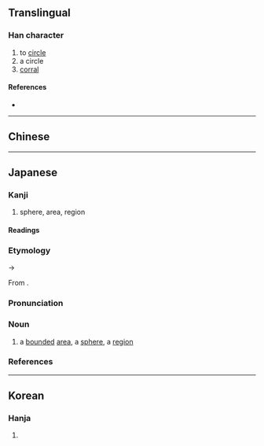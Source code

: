 {{character info/new}}
{{also|圈}}
==Translingual==

===Han character===
{{Han char|rn=31|rad=囗|as=08|sn=11|four=|canj=WFQU,XWFQU|ids=⿴囗巻}}

# to [[circle]]
# a circle
# [[corral]]

====References====
* {{Han ref|kx=0220.051|dkj=04815|hdz=10722.131|uh=570F|ud=22287}}

----

==Chinese==
{{zh-see|圈|v}}

----

==Japanese==
{{ja-kanji forms|圏|圈}}

===Kanji===
{{ja-kanji|grade=c|rs=囗08|style=s|kyu=圈}}

# sphere, area, region

====Readings====
{{ja-readings
|goon=[[こん]] (kon) {{non-joyo-reading}}, [[ごん]] (gon) {{non-joyo-reading}}
|kanon=[[けん]] (ken)
|kun=[[かこい|かこ.い]] ([[圏い]], kako.i) {{non-joyo-reading}}
}}

===Etymology===
{{ja-kanjitab|yomi=o|けん}}
{{IPAchar|/kwen/}} → {{IPAchar|/ken/}}

From {{etyl|ltc|ja|sort=けん}} {{m|zh|圏|tr=kyuen?||to circle something; a corral}}.

===Pronunciation===
{{ja-pron|yomi=kanon|けん|acc=1|acc_ref=DJR}}

===Noun===
{{ja-noun|けん|hhira=くゑん}}

# a [[bounded]] [[area]], a [[sphere]], a [[region]]
#: {{ja-usex|首都'''圏'''|しゅと'''けん'''|the capital '''area''' → the Tokyo metropolitan '''region'''}}
#: {{ja-usex|英語'''圏'''|えいご'''けん'''|the English [language] '''area''' → the Anglophone '''world''', the Anglo'''sphere'''}}
#: {{ja-usex|この'''圏'''の構成は…|^この '''けん''' の こうせい は …|The composition of this '''region'''… {{qualifier|mathematics}}}}

===References===
<references/>

----

==Korean==

===Hanja===
{{ko-hanja|hangeul=권|rv=gwon|mr=kwŏn}}

# {{defn|lang=ko|sort=囗08}}